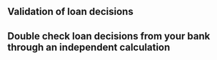 ## Validation of loan decisions

## Double check loan decisions from your bank through an independent calculation
